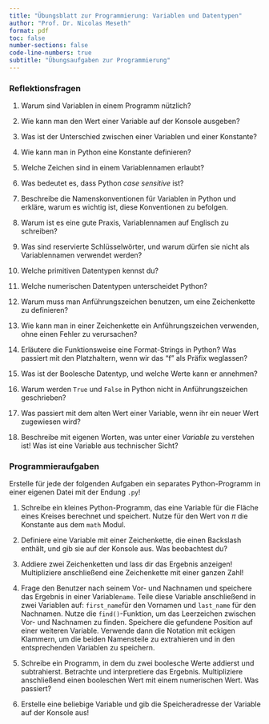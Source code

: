 ```yaml
---
title: "Übungsblatt zur Programmierung: Variablen und Datentypen"
author: "Prof. Dr. Nicolas Meseth"
format: pdf
toc: false
number-sections: false
code-line-numbers: true
subtitle: "Übungsaufgaben zur Programmierung"
---
```

### Reflektionsfragen

1.  Warum sind Variablen in einem Programm nützlich?

2.  Wie kann man den Wert einer Variable auf der Konsole ausgeben?

3.  Was ist der Unterschied zwischen einer Variablen und einer Konstante?

4.  Wie kann man in Python eine Konstante definieren?

5.  Welche Zeichen sind in einem Variablennamen erlaubt?

6.  Was bedeutet es, dass Python *case sensitive* ist?

7.  Beschreibe die Namenskonventionen für Variablen in Python und erkläre, warum es wichtig ist, diese Konventionen zu befolgen.

8.  Warum ist es eine gute Praxis, Variablennamen auf Englisch zu schreiben?

9.  Was sind reservierte Schlüsselwörter, und warum dürfen sie nicht als Variablennamen verwendet werden?

10.  Welche primitiven Datentypen kennst du?

11.  Welche numerischen Datentypen unterscheidet Python?

12.  Warum muss man Anführungszeichen benutzen, um eine Zeichenkette zu definieren?

13.  Wie kann man in einer Zeichenkette ein Anführungszeichen verwenden, ohne einen Fehler zu verursachen?

14.  Erläutere die Funktionsweise eine Format-Strings in Python? Was passiert mit den Platzhaltern, wenn wir das "f" als Präfix weglassen?

15.  Was ist der Boolesche Datentyp, und welche Werte kann er annehmen?

16.  Warum werden `True` und `False` in Python nicht in Anführungszeichen geschrieben?

17.  Was passiert mit dem alten Wert einer Variable, wenn ihr ein neuer Wert zugewiesen wird?

18.  Beschreibe mit eigenen Worten, was unter einer *Variable* zu verstehen ist! Was ist eine Variable aus technischer Sicht?

### Programmieraufgaben

Erstelle für jede der folgenden Aufgaben ein separates Python-Programm in einer eigenen Datei mit der Endung `.py`!

1.  Schreibe ein kleines Python-Programm, das eine Variable für die Fläche eines Kreises berechnet und speichert. Nutze für den Wert von $\pi$ die Konstante aus dem `math` Modul.

2.  Definiere eine Variable mit einer Zeichenkette, die einen Backslash enthält, und gib sie auf der Konsole aus. Was beobachtest du?

3.  Addiere zwei Zeichenketten und lass dir das Ergebnis anzeigen! Multipliziere anschließend eine Zeichenkette mit einer ganzen Zahl!

4.  Frage den Benutzer nach seinem Vor- und Nachnamen und speichere das Ergebnis in einer Variable`name`. Teile diese Variable anschließend in zwei Variablen auf: `first_name`für den Vornamen und `last_name` für den Nachnamen. Nutze die `find()`-Funktion, um das Leerzeichen zwischen Vor- und Nachnamen zu finden. Speichere die gefundene Position auf einer weiteren Variable. Verwende dann die Notation mit eckigen Klammern, um die beiden Namensteile zu extrahieren und in den entsprechenden Variablen zu speichern.

5.  Schreibe ein Programm, in dem du zwei boolesche Werte addierst und subtrahierst. Betrachte und interpretiere das Ergebnis. Multipliziere anschließend einen booleschen Wert mit einem numerischen Wert. Was passiert?

6.  Erstelle eine beliebige Variable und gib die Speicheradresse der Variable auf der Konsole aus!



